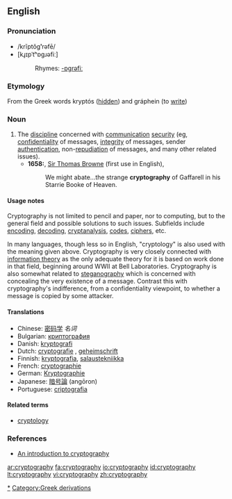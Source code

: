 ==English==
{{wikipedia}}

===Pronunciation===
*/krĭptŏg'''ʹ'''rəfē/
*[kɹ̥ɪpˈtʰɒgɹəfiː]
*:Rhymes: [[Rhymes:English:-ɒgrəfiː|-ɒgrəfiː]]

===Etymology===
From the Greek words kryptós ([[hidden]]) and gráphein (to [[write]])

===Noun===
{{en-noun|-}}

# The [[discipline]] concerned with [[communication]] [[security]] (eg, [[confidentiality]] of messages, [[integrity]] of messages, sender [[authentication]], non-[[repudiation]] of messages, and many other related issues). 
#* '''1658:''', [[w:Thomas Browne|Sir Thomas Browne]] (first use in English),
#*: We might abate...the strange '''cryptography''' of Gaffarell in his Starrie Booke of Heaven.

====Usage notes====
Cryptography is not limited to pencil and paper, nor to computing, but to the general field and possible solutions to such issues.  Subfields include [[encode|encoding]], [[decode|decoding]], [[cryptanalysis]], [[code]]s, [[cipher]]s, etc.

In many languages, though less so in English, "cryptology" is also used with the meaning given above. Cryptography is very closely connected with [[information theory]] as the only adequate theory for it is based on work done in that field, beginning around WWII at Bell Laboratories. Cryptography is also somewhat related to [[steganography]] which is concerned with concealing the very existence of a message. Contrast this with cryptography's indifference, from a confidentiality viewpoint, to whether a message is copied by some attacker.

====Translations====
*Chinese: [[密码学]] ''名词''
*Bulgarian: [[криптография]] {{f}}
*Danish: [[kryptografi]]
*Dutch: [[cryptografie]] {{n}}, [[geheimschrift]] {{f}}
*Finnish: [[kryptografia]], [[salaustekniikka]]
*French: [[cryptographie]] {{f}}
*German: [[Kryptographie]] {{f}}
*Japanese: [[暗号論]] (angōron)
*Portuguese: [[criptografia]] {{f}}

====Related terms====
* [[cryptology]]

===References===
* [http://www.cryptographyworld.com An introduction to cryptography]

[[Category:Cryptography|*]]
[[Category:Greek derivations]]

[[ar:cryptography]]
[[fa:cryptography]]
[[io:cryptography]]
[[id:cryptography]]
[[lt:cryptography]]
[[vi:cryptography]]
[[zh:cryptography]]